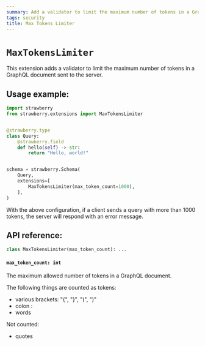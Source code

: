 ```yaml
---
summary: Add a validator to limit the maximum number of tokens in a GraphQL document.
tags: security
title: Max Tokens Limiter
---
```


# `MaxTokensLimiter`

This extension adds a validator to limit the maximum number of tokens in a
GraphQL document sent to the server.

## Usage example:

```python
import strawberry
from strawberry.extensions import MaxTokensLimiter


@strawberry.type
class Query:
    @strawberry.field
    def hello(self) -> str:
        return "Hello, world!"


schema = strawberry.Schema(
    Query,
    extensions=[
        MaxTokensLimiter(max_token_count=1000),
    ],
)
```

With the above configuration, if a client sends a query with more than 1000
tokens, the server will respond with an error message.

## API reference:

```python
class MaxTokensLimiter(max_token_count): ...
```

#### `max_token_count: int`

The maximum allowed number of tokens in a GraphQL document.

The following things are counted as tokens:

- various brackets: "{", "}", "(", ")"
- colon :
- words

Not counted:

- quotes

